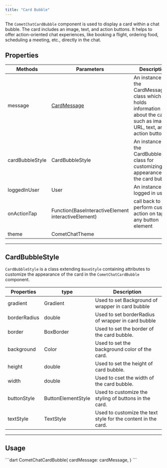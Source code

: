 ```yaml
---
title: "Card Bubble"
---
```


The `CometChatCardBubble` component is used to display a card within a chat bubble. The card includes an image, text, and action buttons. It helps to offer action-oriented chat experiences, like booking a flight, ordering food, scheduling a meeting, etc., directly in the chat.

## Properties

| Methods         | Parameters                                                      | Description                                                                                                              |
| --------------- | --------------------------------------------------------------- | ------------------------------------------------------------------------------------------------------------------------ |
| message         | [CardMessage](/ui-kit/flutter/v4/interactive-card-message) | An instance of the CardMessage class which holds information about the card such as image URL, text, and action buttons. |
| cardBubbleStyle | CardBubbleStyle                                                 | An instance of the CardBubbleStyle class for customizing the appearance of the card bubble.                              |
| loggedInUser    | User                                                            | An instance of logged in user                                                                                            |
| onActionTap     | Function(BaseInteractiveElement interactiveElement)             | call back to perform custom action on tap of any button element                                                          |
| theme           | CometChatTheme                                                  |                                                                                                                          |

***

## CardBubbleStyle

`CardBubbleStyle` is a class extending `BaseStyle` containing attributes to customize the appearance of the card in the `CometChatCardBubble` component.

| Properties   | type               | Description                                                   |
| ------------ | ------------------ | ------------------------------------------------------------- |
| gradient     | Gradient           | Used to set Background of wrapper in card bubble              |
| borderRadius | double             | Used to set borderRadius of wrapper in card bubble            |
| border       | BoxBorder          | Used to set the border of the card bubble.                    |
| background   | Color              | Used to set the background color of the card.                 |
| height       | double             | Used to set the height of card bubble.                        |
| width        | double             | Used to cset the width of the card bubble.                    |
| buttonStyle  | ButtonElementStyle | Used to customize the styling of buttons in the card.         |
| textStyle    | TextStyle          | Used to customize the text style for the content in the card. |

***

## Usage

<Tabs>
<Tab title="Dart">
```dart
CometChatCardBubble(
    cardMessage: cardMessage,
)
```

</Tab>

</Tabs>
